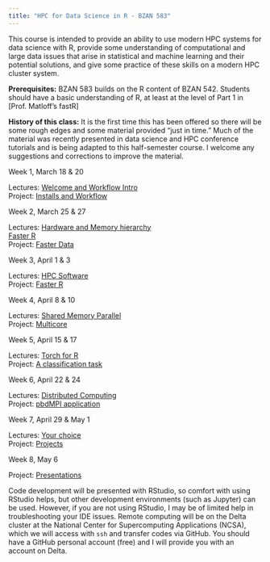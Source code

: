 ```yaml
---
title: "HPC for Data Science in R - BZAN 583"
---
```


This course is intended to provide an ability to use modern HPC systems for data science with R, provide some understanding of computational and large data issues that arise in statistical and machine learning and their potential solutions, and give some practice of these skills on a modern HPC cluster system.

**Prerequisites:** BZAN 583 builds on the R content of BZAN 542. Students should have a basic understanding of R, at least at the level of Part 1 in [Prof. Matloff's fastR]

**History of this class:** It is the first time this has been offered so there will be some rough edges and some material provided "just in time." Much of the material was recently presented in data science and HPC conference tutorials and is being adapted to this half-semester course. I welcome any suggestions and corrections to improve the material. 

```{=html}
<!-- FIX and uncomment, also rename index.mask_qmd back to index.qmd
Week 0, Before March 18

Prerequisites: [Before we Start: Prerequisites](materials/lectures/0-prerequisite)
-->
```
::: {layout="[1,2]"}
Week 1, March 18 & 20

Lectures: [Welcome and Workflow Intro](materials/lectures/1-welcome_workflow)\
Project: [Installs and Workflow](materials/projects/1-workflow) 
<!--
workflow practice starts with faster examples and timing.
compare lapply sum, coulumnSums(), and tidyverse sum of taxi data subset
downloading packages practice
-->

Week 2, March 25 & 27

Lectures: [Hardware and Memory hierarchy](materials/lectures/2-hardware)\
[Faster R](materials/lectures/2b-faster)\
Project: [Faster Data](materials/projects/2-faster) 
<!-- double down on faster with memory hierarchy examples -->

Week 3, April 1 & 3

Lectures: [HPC Software](materials/lectures/3-software)\
Project: [Faster R](materials/projects/3-library) 
<!-- start library parallel FlexiBLAS & OpenBLAS -->

Week 4, April 8 & 10

Lectures: [Shared Memory Parallel](materials/lectures/4-shared_mem)\
Project: [Multicore](materials/projects/4-mclapply) 
<!-- mclapply examples -->

Week 5, April 15 & 17

Lectures: [Torch for R](materials/lectures/5-nn_torch)\
Project: [A classification task](materials/projects/5-nn_torch) 
<!-- NN torch week? -->

Week 6, April 22 & 24

Lectures: [Distributed Computing](materials/lectures/6-distributed)\
Project: [pbdMPI application](materials/projects/6-mpi) 
<!-- simple distributed (mapreduce & spmd MPI) and projects -->

Week 7, April 29 & May 1

Lectures: [Your choice](materials/lectures/7-projects)\
Project: [Projects](materials/projects/7-projects) 
<!-- concentrate projects -->

Week 8, May 6

Project: [Presentations](materials/lectures/8-presentations)
:::


Code development will be presented with RStudio, so comfort with using RStudio helps, but other development environments (such as Jupyter) can be used. However, if you are not using RStudio, I may be of limited help in troubleshooting your IDE issues. Remote computing will be on the Delta cluster at the National Center for Supercomputing Applications (NCSA), which we will access with `ssh` and transfer codes via GitHub. You should have a GitHub personal account (free) and I will provide you with an account on Delta.
